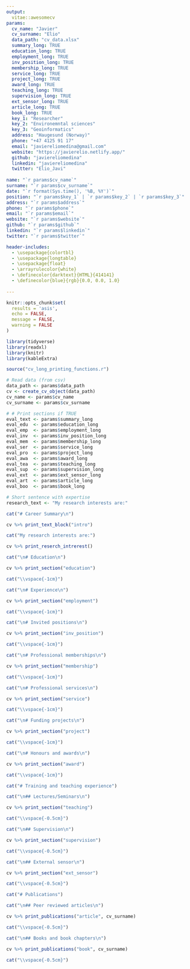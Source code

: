 ```yaml
---
output:
  vitae::awesomecv
params:
  cv_name: "Javier" 
  cv_surname: "Elio"
  data_path: "cv_data.xlsx"
  summary_long: TRUE
  education_long: TRUE
  employment_long: TRUE
  inv_position_long: TRUE
  membership_long: TRUE
  service_long: TRUE
  project_long: TRUE
  award_long: TRUE
  teaching_long: TRUE
  supervision_long: TRUE
  ext_sensor_long: TRUE
  article_long: TRUE
  book_long: TRUE
  key_1: "Researcher"
  key_2: "Environemntal sciences"
  key_3: "Geoinformatics"
  address: "Haugesund (Norway)"
  phone: "+47 4125 91 17"
  email: "javiereliomedina@gmail.com"
  website: "https://javierelio.netlify.app/"
  github: "javiereliomedina"
  linkedin: "javiereliomedina"
  twitter: "Elio_Javi"
     
name: "`r params$cv_name`" 
surname: "`r params$cv_surname`"
date: "`r format(Sys.time(), '%B, %Y')`"
position: "`r params$key_1` | `r params$key_2` | `r params$key_3`"
address: "`r params$address`"
phone: "`r params$phone`"
email: "`r params$email`"
website: "`r params$website`"
github: "`r params$github`"
linkedin: "`r params$linkedin`"
twitter: "`r params$twitter`"

header-includes:
  - \usepackage{colortbl}
  - \usepackage{longtable}
  - \usepackage{float}
  - \arrayrulecolor{white}
  - \definecolor{darktext}{HTML}{414141}
  - \definecolor{blue}{rgb}{0.0, 0.0, 1.0}
  
---
```


```r

knitr::opts_chunk$set(
  results = 'asis', 
  echo = FALSE,
  message = FALSE, 
  warning = FALSE
)

library(tidyverse)
library(readxl)
library(knitr)
library(kableExtra)

source("cv_long_printing_functions.r")

# Read data (from csv)
data_path <- params$data_path
cv <- create_cv_object(data_path)
cv_name <- params$cv_name
cv_surname <- params$cv_surname

# # Print sections if TRUE
eval_text <- params$summary_long
eval_edu  <- params$education_long 
eval_emp  <- params$employment_long
eval_inv  <- params$inv_position_long
eval_mem  <- params$membership_long
eval_ser  <- params$service_long
eval_pro  <- params$project_long
eval_awa  <- params$award_long
eval_tea  <- params$teaching_long
eval_sup  <- params$supervision_long
eval_ext  <- params$ext_sensor_long
eval_art  <- params$article_long
eval_boo  <- params$book_long

# Short sentence with expertise
research_text <- "My research interests are:"

```

\vspace{0.5cm}
\footnotesize 
\rightline{\textcolor{darktext}{\textit{`r pull(filter(cv$text_blocks, loc == "short_description"), text)`}}}
\normalsize

\vspace{0.5cm}

```r
cat("# Career Summary\n")

cv %>% print_text_block("intro")
```

```r
cat("My research interests are:")
```

```r
cv %>% print_reserch_intrerest()
```
```r
cat("\n# Education\n")

cv %>% print_section("education")

cat("\\vspace{-1cm}")
```

```r
cat("\n# Experience\n")

cv %>% print_section("employment")

cat("\\vspace{-1cm}")
```

```r
cat("\n# Invited positions\n")

cv %>% print_section("inv_position")

cat("\\vspace{-1cm}")
```

```r
cat("\n# Professional memberships\n")

cv %>% print_section("membership")

cat("\\vspace{-1cm}")
```

```r
cat("\n# Professional services\n")

cv %>% print_section("service")

cat("\\vspace{-1cm}")
```

```r
cat("\n# Funding projects\n")

cv %>% print_section("project")

cat("\\vspace{-1cm}")
```

```r
cat("\n# Honours and awards\n")

cv %>% print_section("award")

cat("\\vspace{-1cm}")
```

```r
cat("# Training and teaching experience")
```

```r
cat("\n## Lectures/Seminars\n")

cv %>% print_section("teaching")

cat("\\vspace{-0.5cm}")
```

```r
cat("\n## Supervision\n")

cv %>% print_section("supervision")

cat("\\vspace{-0.5cm}")
```

```r
cat("\n## External sensor\n")

cv %>% print_section("ext_sensor")

cat("\\vspace{-0.5cm}")
```

```r
cat("# Publications")
```

```r
cat("\n## Peer reviewed articles\n")

cv %>% print_publications("article", cv_surname)

cat("\\vspace{-0.5cm}")
```

```r
cat("\n## Books and book chapters\n")

cv %>% print_publications("book", cv_surname)

cat("\\vspace{-0.5cm}")
```
